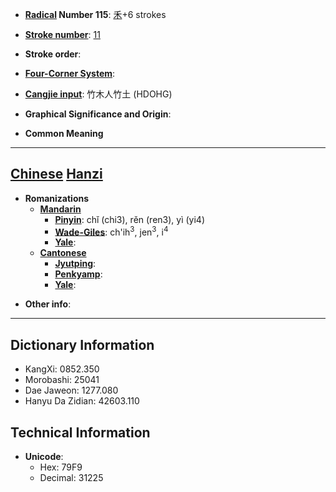 * '''[[Wiktionary:Chinese radical index| Radical]] Number 115''': [[Wiktionary:Chinese radical index 禾|禾]]+6 strokes

* '''[[Wiktionary:Chinese total strokes index|Stroke number]]''': [[Wiktionary:Chinese total strokes index 11|11]]

* '''Stroke order''': 

* '''[[Wiktionary:Chinese four corner index|Four-Corner System]]''': 

* '''[[Wiktionary:Chinese Cangjie index|Cangjie input]]''': 竹木人竹土 (HDOHG)

* '''Graphical Significance and Origin''': 

* '''Common Meaning'''

----

== [[Chinese]] [[Hanzi]] ==

* '''Romanizations'''
** '''[[Mandarin]]'''
*** '''[[Pinyin]]''': chǐ (chi3), rěn (ren3), yì (yi4)
*** '''[[Wade-Giles]]''': ch'ih<sup>3</sup>, jen<sup>3</sup>, i<sup>4</sup>
*** '''[[Yale]]''': 
** '''[[Cantonese]]'''
*** '''[[Jyutping]]''':
*** '''[[Penkyamp]]''': 
*** '''[[Yale]]''': 

* '''Other info''': 

----

== Dictionary Information ==

* KangXi: 0852.350
* Morobashi: 25041
* Dae Jaweon: 1277.080
* Hanyu Da Zidian: 42603.110

== Technical Information ==

* '''Unicode''':
** Hex: 79F9
** Decimal: 31225